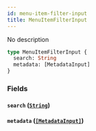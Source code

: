 ```yaml
---
id: menu-item-filter-input
title: MenuItemFilterInput
---
```


No description

```graphql
type MenuItemFilterInput {
  search: String
  metadata: [MetadataInput]
}
```

### Fields

#### `search` ([`String`](/developer/api-reference/scalars/string.mdx))

#### `metadata` ([`[MetadataInput]`](/developer/api-reference/inputs/metadata-input.mdx))
